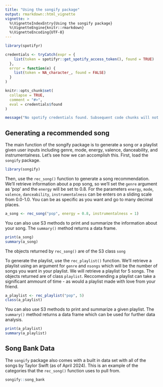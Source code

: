 ```yaml
---
title: "Using the songify package"
output: rmarkdown::html_vignette
vignette: >
  %\VignetteIndexEntry{Using the songify package}
  %\VignetteEngine{knitr::rmarkdown}
  %\VignetteEncoding{UTF-8}
---
```


```r
library(spotifyr)

credentials <- tryCatch(expr = {
    list(token = spotifyr::get_spotify_access_token(), found = TRUE)
  },
  error = function(e) {
    list(token = NA_character_, found = FALSE)
  }
)

knitr::opts_chunk$set(
  collapse = TRUE,
  comment = "#>",
  eval = credentials$found
)
```

```r
message("No spotify credentials found. Subsequent code chunks will not be evaluated.")
```

## Generating a recommended song

The main function of the songify package is to generate a song or a playlist given user inputs including genre, mode, energy, valence, danceability, and instrumentalness. Let's see how we can accomplish this. First, load the `songify` package.

```r
library(songify)
```

Then, use the `rec_song()` function to generate a song recommendation. We'll retrieve information about a pop song, so we'll set the `genre` argument as 'pop' and the `energy` will be set to 0.8. For the parameters `energy`, `mode`, `valence`, `danceability`, `instrumentalness` can be enters on a sliding scale from 0.0-1.0. You can be as specific as you want and go to many decimal places.

```r
a_song <- rec_song("pop", energy = 0.8, instrumentalness = 1)
```

You can also use S3 methods to print and summarize the information about your song. The `summary()` method returns a data frame.
```r
print(a_song)
summary(a_song)
```

The objects returned by `rec_song()` are of the S3 class `song` 

To generate the playlist, use the `rec_playlist()` function. We'll retrieve a playlist using an argument for `genre` and `nsongs` which will be the number of songs you want in your playlist. We will retrieve a playlist for 5 songs. The objects returned are of class `playlist`. Reccomending a playlist can take a significant ammount of time - as would a playlist made with love from your friend. 

```r
a_playlist <- rec_playlist("pop", 5)
class(a_playlist)
```

You can also use S3 methods to print and summarize a given playlist. The `summary()` method returns a data frame which can be used for further data analysis. 

```r
print(a_playlist)
summary(a_playlist)
```

## Song Bank Data

The `songify` package also comes with a built in data set with all of the songs by Taylor Swift (as of April 2024). This is an example of the categories that the `rec_song()` function uses to pull from.

```r
songify::song_bank
```

